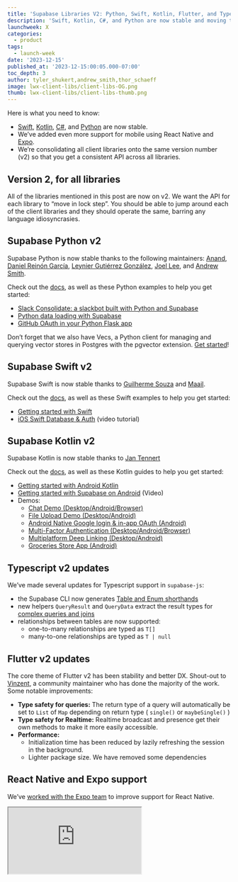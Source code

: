 ```yaml
---
title: 'Supabase Libraries V2: Python, Swift, Kotlin, Flutter, and Typescript'
description: 'Swift, Kotlin, C#, and Python are now stable and moving to the v2 API.'
launchweek: X
categories:
  - product
tags:
  - launch-week
date: '2023-12-15'
published_at: '2023-12-15:00:05.000-07:00'
toc_depth: 3
author: tyler_shukert,andrew_smith,thor_schaeff
image: lwx-client-libs/client-libs-OG.png
thumb: lwx-client-libs/client-libs-thumb.png
---
```


Here is what you need to know:

- [Swift](/docs/reference/swift/introduction), [Kotlin](/docs/reference/kotlin/introduction), [C#](/docs/reference/csharp/introduction), and [Python](/docs/reference/python/introduction) are now stable.
- We’ve added even more support for mobile using React Native and [Expo](/docs/guides/getting-started/tutorials/with-expo-react-native).
- We’re consolidating all client libraries onto the same version number (v2) so that you get a consistent API across all libraries.

## Version 2, for all libraries

All of the libraries mentioned in this post are now on v2. We want the API for each library to “move in lock step”. You should be able to jump around each of the client libraries and they should operate the same, barring any language idiosyncrasies.

## Supabase Python v2

Supabase Python is now stable thanks to the following maintainers: [Anand](https://github.com/anand2312), [Daniel Reinón García](https://github.com/dreinon), [Leynier Gutiérrez González](https://github.com/leynier), [Joel Lee](https://github.com/J0), and [Andrew Smith](https://github.com/silentworks/).

Check out the [docs](https://supabase.com/docs/reference/python/introduction), as well as these Python examples to help you get started:

- [Slack Consolidate: a slackbot built with Python and Supabase](https://supabase.com/blog/slack-consolidate-slackbot-to-consolidate-messages)
- [Python data loading with Supabase](https://supabase.com/blog/loading-data-supabase-python)
- [GitHub OAuth in your Python Flask app](https://supabase.com/blog/oauth2-login-python-flask-apps)

<Admonition type="note" label="Python library for vectors and embeddings">

Don’t forget that we also have Vecs, a Python client for managing and querying vector stores in Postgres with the pgvector extension. [Get started](https://supabase.com/docs/guides/ai/python/api)!

</Admonition>

## Supabase Swift v2

Supabase Swift is now stable thanks to [Guilherme Souza](https://github.com/grdsdev) and [Maail](https://github.com/maail).

Check out the [docs](https://supabase.com/docs/reference/swift/introduction), as well as these Swift examples to help you get started:

- [Getting started with Swift](https://supabase.com/docs/guides/getting-started/tutorials/with-swift)
- [iOS Swift Database & Auth](https://www.youtube.com/watch?v=enVDRqzmudo) (video tutorial)

## Supabase Kotlin v2

Supabase Kotlin is now stable thanks to [Jan Tennert](https://github.com/jan-tennert)

Check out the [docs](https://supabase.com/docs/reference/kotlin/introduction), as well as these Kotlin guides to help you get started:

- [Getting started with Android Kotlin](https://supabase.com/docs/guides/getting-started/quickstarts/kotlin)
- [Getting started with Supabase on Android](https://youtu.be/_iXUVJ6HTHU) (Video)
- Demos:
  - [Chat Demo (Desktop/Android/Browser)](https://github.com/supabase-community/supabase-kt/tree/master/demos/chat-demo-mpp)
  - [File Upload Demo (Desktop/Android)](https://github.com/supabase-community/supabase-kt/tree/master/demos/file-upload)
  - [Android Native Google login & in-app OAuth (Android)](https://github.com/supabase-community/supabase-kt/tree/master/demos/android-login)
  - [Multi-Factor Authentication (Desktop/Android/Browser)](https://github.com/supabase-community/supabase-kt/tree/master/demos/multi-factor-authentication)
  - [Multiplatform Deep Linking (Desktop/Android)](https://github.com/supabase-community/supabase-kt/tree/master/demos/multiplatform-deeplinks)
  - [Groceries Store App (Android)](https://github.com/hieuwu/android-groceries-store)

## Typescript v2 updates

We’ve made several updates for Typescript support in `supabase-js`:

- the Supabase CLI now generates [Table and Enum shorthands](https://supabase.com/docs/guides/api/rest/generating-types#type-shorthands)
- new helpers `QueryResult` and `QueryData` extract the result types for [complex queries and joins](https://supabase.com/docs/guides/api/rest/generating-types#response-types-for-complex-queries)
- relationships between tables are now supported:
  - one-to-many relationships are typed as `T[]`
  - many-to-one relationships are typed as `T | null`

## Flutter v2 updates

The core theme of Flutter v2 has been stability and better DX. Shout-out to [Vinzent](https://github.com/Vinzent03), a community maintainer who has done the majority of the work. Some notable improvements:

- **Type safety for queries:** The return type of a query will automatically be set to `List` of `Map` depending on return type ( `single()` or `maybeSingle()` )
- **Type safety for Realtime:** Realtime broadcast and presence get their own methods to make it more easily accessible.
- **Performance:**
  - Initialization time has been reduced by lazily refreshing the session in the background.
  - Lighter package size. We have removed some dependencies

## React Native and Expo support

We’ve [worked with the Expo team](https://docs.expo.dev/guides/using-supabase/) to improve support for React Native.

<div className="video-container">
  <iframe
    className="w-full"
    src="https://www.youtube-nocookie.com/embed/7DYZdAPPJOw"
    title="YouTube video player"
    allow="accelerometer; autoplay; clipboard-write; encrypted-media; fullscreen; gyroscope; picture-in-picture; web-share"
    allowfullscreen
  />
</div>

By default, `supabase-js` uses the browser's `localStorage` mechanism to persist the user's session. This can be extended with platform-specific implementations. React Native can target native mobile and web applications with the same code base, so we need a storage implementation that works for all these platforms. Now you can use [react-native-async-storage](https://supabase.com/blog/react-native-authentication#authentication-storage) or a combination with [expo-secure-sorage](https://supabase.com/blog/react-native-authentication#encrypting-the-user-session) for AES encrypted sessions.

Beyond that we’ve focused on making supabase-js highly compatible with React Native and created plenty of [video tutorials](https://youtube.com/playlist?list=PL5S4mPUpp4OsrbRTx21k34aACOgpqQGlx&si=Ez-0S4QhBxtayYsq) and documentation for:

- [crafting an offline-first experience](https://supabase.com/blog/react-native-offline-first-watermelon-db)
- [uploading files to Supabase Storage](https://supabase.com/blog/react-native-storage)
- [sending push notifications](https://supabase.com/docs/guides/functions/examples/push-notifications).

## Our approach to client libraries

We have a strong preference to develop the client libraries with our community. This is part of our open source philosophy:

### The Cathedral or the Bazaar?

If you haven’t already, it’s worth reading “[The Cathedral and the Bazaar](https://en.wikipedia.org/wiki/The_Cathedral_and_the_Bazaar)” by Eric S. Raymond. In short, it contrasts two software development approaches:

1. The **Cathedral** represents closed, centralized development, where a small group of developers work in isolation.
2. The **Bazaar** symbolizes open, decentralized collaboration, where a large community of developers openly shares and collaborates on code.

We believe the “bazaar” model is the right model for an open source business. If you aren’t constantly pushing in this direction then it’s extremely likely that the company will relicense (seen most recently with [Hashi](https://news.ycombinator.com/item?id=37081306)). The way we see it, the more we can foster our community the less power we have.

### Fostering the community

We just reached 1000 contributors to our [main repo](https://github.com/supabase/supabase). It’s not easy to build a community of contributors, it’s something that need to be fostered. (Shout out to [@tobiastornros](https://github.com/tobiastornros), contributor #1000 - and everyone else who [contributed yesterday](https://x.com/kiwicopple/status/1735282666872987673?s=20))

The client libs are one of the best ways to foster the community because they are lower-complexity than some of the tools we maintain (do you know [Haskell](https://github.com/PostgREST/postgrest)?).

<Img
  src={{
    dark: '/images/blog/lwx-client-libs/community-dark.png',
    light: '/images/blog/lwx-client-libs/community-light.png',
  }}
  alt="Diagram explaining Supabase community"
/>

We want the Supabase community to outlive us. With more community maintainers, you should feel _even safer_ knowing that there is already a continuity plan in place. We’re [giving back to the community](https://supabase.com/blog/supabase-series-b#giving-back) and we hope to expand this as we become even more commercially successful.

### Modularity

As a [Principle](https://supabase.com/docs/guides/getting-started/architecture#product-principles), we develop a library for each tool we support. While Supabase may “feel” like a single tool when you’re using it, it's actually a set of tools which you can use independently (especially useful for self hosting):

<Img
  src={{
    dark: '/images/blog/lwx-client-libs/modularity-dark.png',
    light: '/images/blog/lwx-client-libs/modularity-light.png',
  }}
  alt="Diagram explaining how Supabase is built behind the scenes"
/>

We have libraries for each of the middleware components. For example, `supabase-js` is simply a wrapper around `postgres-js`, `storage-js`, etc. If you want to self-host PostgREST with your database, it should feel very familiar:

```jsx
// supabase-js
const supabase = createClient('SUPABASE_URL', 'SUPABASE_KEY')
const { data } = supabase.from('countries').select('id, name')

// postgres-js
const postgrest = new PostgrestClient('POSTGREST_URL')
const { data } = postgrest.from('countries').select('id, name')
```

### Why not auto-generate the libraries?

We’re not completely against this idea, but from what we’ve seen so far:

- Each language has its idiosyncrasies. Developers using generated libraries often find themselves writing code that feels unnatural in their chosen language.
- Generated libraries are somewhat bloated. We want to keep the libraries extremely small.

That said, we may look into this approach in the future, perhaps starting with one of the tools.

## Get involved

If you want to become a maintainer, please just get started with PRs. If, after a few PRs, you enjoy the process, ping one of the teams on Discord and let us know - we’ll work with you to become a community maintainer.
